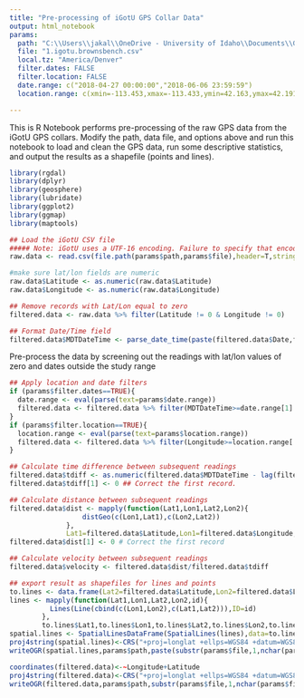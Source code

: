 ```yaml
---
title: "Pre-processing of iGotU GPS Collar Data"
output: html_notebook
params:
  path: "C:\\Users\\jakal\\OneDrive - University of Idaho\\Documents\\GitHub\\COTS_GPS_Collars\\COTS_GPS_Collars\\2018_collar_data\\iGotU_Collars"
  file: "1.igotu.brownsbench.csv"
  local.tz: "America/Denver"
  filter.dates: FALSE
  filter.location: FALSE
  date.range: c("2018-04-27 00:00:00","2018-06-06 23:59:59")
  location.range: c(xmin=-113.453,xmax=-113.433,ymin=42.163,ymax=42.191)

---
```


This is R Notebook performs pre-processing of the raw GPS data from the iGotU GPS collars. Modify the path, data file, and options above and run this notebook to load and clean the GPS data, run some descriptive statistics, and output the results as a shapefile (points and lines).

```r
library(rgdal)
library(dplyr)
library(geosphere)
library(lubridate)
library(ggplot2)
library(ggmap)
library(maptools)

## Load the iGotU CSV file
##### Note: iGotU uses a UTF-16 encoding. Failure to specify that encoding will result in errors and blank cells on import
raw.data <- read.csv(file.path(params$path,params$file),header=T,stringsAsFactors=F,fileEncoding = "UTF-16LE")

#make sure lat/lon fields are numeric
raw.data$Latitude <- as.numeric(raw.data$Latitude)
raw.data$Longitude <- as.numeric(raw.data$Longitude)

## Remove records with Lat/Lon equal to zero
filtered.data <- raw.data %>% filter(Latitude != 0 & Longitude != 0)

## Format Date/Time field
filtered.data$MDTDateTime <- parse_date_time(paste(filtered.data$Date,filtered.data$Time,sep="-"),"%Y/%m%d-%H:%M:%S",tz=params$local.tz)

```

Pre-process the data by screening out the readings with lat/lon values of zero and dates outside the study range

```r

## Apply location and date filters
if (params$filter.dates==TRUE){
  date.range <- eval(parse(text=params$date.range))
  filtered.data <- filtered.data %>% filter(MDTDateTime>=date.range[1] & MDTDateTime<=date.range[2])
}
if (params$filter.location==TRUE){
  location.range <- eval(parse(text=params$location.range))
  filtered.data <- filtered.data %>% filter(Longitude>=location.range['xmin'] & Longitude<=location.range['xmax'] & Latitude>=location.range['ymin'] & Latitude<=location.range['ymax'])
}

## Calculate time difference between subsequent readings
filtered.data$tdiff <- as.numeric(filtered.data$MDTDateTime - lag(filtered.data$MDTDateTime,default=0))
filtered.data$tdiff[1] <- 0 ## Correct the first record.

## Calculate distance between subsequent readings
filtered.data$dist <- mapply(function(Lat1,Lon1,Lat2,Lon2){
                  distGeo(c(Lon1,Lat1),c(Lon2,Lat2))
              },
              Lat1=filtered.data$Latitude,Lon1=filtered.data$Longitude,Lat2=lag(filtered.data$Latitude),Lon2=lag(filtered.data$Longitude))
filtered.data$dist[1] <- 0 # Correct the first record

## Calculate velocity between subsequent readings
filtered.data$velocity <- filtered.data$dist/filtered.data$tdiff

```

```r
## export result as shapefiles for lines and points
to.lines <- data.frame(Lat2=filtered.data$Latitude,Lon2=filtered.data$Longitude,Lat1=lag(filtered.data$Latitude,default=filtered.data$Latitude[1]),Lon1=lag(filtered.data$Longitude,default=filtered.data$Longitude[1]),id=filtered.data$Index-1)
lines <- mapply(function(Lat1,Lon1,Lat2,Lon2,id){
          Lines(Line(cbind(c(Lon1,Lon2),c(Lat1,Lat2))),ID=id)
        },
        to.lines$Lat1,to.lines$Lon1,to.lines$Lat2,to.lines$Lon2,to.lines$id)
spatial.lines <- SpatialLinesDataFrame(SpatialLines(lines),data=to.lines,match.ID = FALSE)
proj4string(spatial.lines)<-CRS("+proj=longlat +ellps=WGS84 +datum=WGS84 +no_defs")
writeOGR(spatial.lines,params$path,paste(substr(params$file,1,nchar(params$file)-4),"lines",sep="_"),driver="ESRI Shapefile",overwrite_layer = TRUE)

coordinates(filtered.data)<-~Longitude+Latitude
proj4string(filtered.data)<-CRS("+proj=longlat +ellps=WGS84 +datum=WGS84 +no_defs")
writeOGR(filtered.data,params$path,substr(params$file,1,nchar(params$file)-4),driver="ESRI Shapefile",overwrite_layer = TRUE)

```
